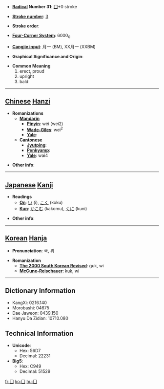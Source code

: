 * '''[[Wiktionary:Chinese radical index| Radical]] Number 31''': [[Wiktionary:Chinese radical index 囗|囗]]+0 stroke

* '''[[Wiktionary:Chinese total strokes index|Stroke number]]''': [[Wiktionary:Chinese total strokes index 3|3]]

* '''Stroke order''': 

* '''[[Wiktionary:Chinese four corner index|Four-Corner System]]''': 6000<sub>0</sub>

* '''[[Wiktionary:Chinese Cangjie index|Cangjie input]]''': 月一 (BM), XX月一 (XXBM)

* '''Graphical Significance and Origin''': 

* '''Common Meaning'''
*#erect, proud
*# upright
*# bald


----

== [[Chinese]] [[Hanzi]] ==

* '''Romanizations'''
** '''[[Mandarin]]'''
*** '''[[Pinyin]]''': wéi (wei2)
*** '''[[Wade-Giles]]''': wei<sup>2</sup>
*** '''[[Yale]]''': 
** '''[[Cantonese]]'''
*** '''[[Jyutping]]''':
*** '''[[Penkyamp]]''': 
*** '''[[Yale]]''': wai4

* '''Other info''': 

----

== [[Japanese]] [[Kanji]] ==

* '''Readings'''
** '''[[On]]''': [[い]] (i), [[こく]] (koku)
** '''[[Kun]]''': [[かこむ]] (kakomu), [[くに]] (kuni)

* '''Other info''':  

----

== [[Korean]] [[Hanja]] ==

* '''Pronunciation''': 국, 위

* '''Romanization'''
** '''[[The 2000 South Korean Revised Romanization|The 2000 South Korean Revised]]''': guk, wi
** '''[[McCune-Reischauer]]''': kuk, wi

----

== Dictionary Information ==

* KangXi: 0216.140
* Morobashi: 04675
* Dae Jaweon: 0439.150
* Hanyu Da Zidian: 10710.080

== Technical Information ==

* '''Unicode''':
** Hex: 56D7
** Decimal: 22231
* '''Big5''':
** Hex: C949
** Decimal: 51529

[[fr:囗]]
[[ko:囗]]
[[hu:囗]]